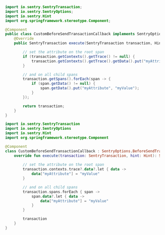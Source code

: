 ```java
import io.sentry.SentryTransaction;
import io.sentry.SentryOptions;
import io.sentry.Hint
import org.springframework.stereotype.Component;

@Component
public class CustomBeforeSendTransactionCallback implements SentryOptions.BeforeSendTransactionCallback {
    @Override
    public SentryTransaction execute(SentryTransaction transaction, Hint hint) {

        // set the attribute on the root span
        if (transaction.getContexts().getTrace() != null) {
            transaction.getContexts().getTrace().getData().put("myAttribute", "myValue");
        }

        // and on all child spans
        transaction.getSpans().forEach(span -> {
            if (span.getData() != null) {
                span.getData().put("myAttribute", "myValue");
            }
        });

        return transaction;
    }
}
```

```kotlin
import io.sentry.SentryTransaction
import io.sentry.SentryOptions
import io.sentry.Hint
import org.springframework.stereotype.Component

@Component
class CustomBeforeSendTransactionCallback : SentryOptions.BeforeSendTransactionCallback {
    override fun execute(transaction: SentryTransaction, hint: Hint): SentryTransaction? {
        
        // set the attribute on the root span
        transaction.contexts.trace?.data?.let { data ->
            data["myAttribute"] = "myValue"
        }

        // and on all child spans
        transaction.spans.forEach { span ->
            span.data?.let { data ->
                data["myAttribute"] = "myValue"
            }
        }

        transaction
    }
}
```
